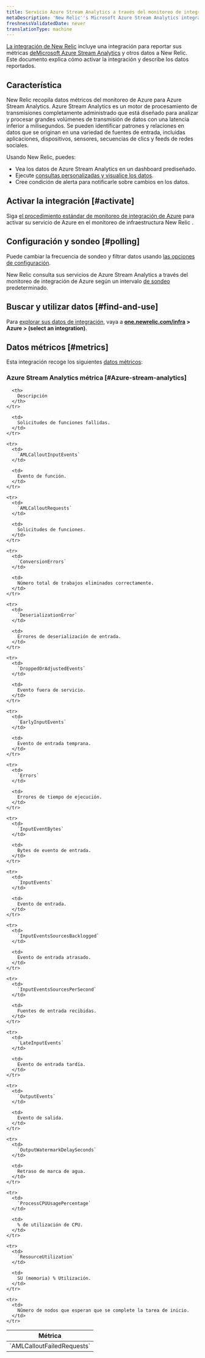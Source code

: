 ```yaml
---
title: Servicio Azure Stream Analytics a través del monitoreo de integración de Azure
metaDescription: 'New Relic''s Microsoft Azure Stream Analytics integration: what data it reports and how to enable it.'
freshnessValidatedDate: never
translationType: machine
---
```


[La integración de New Relic](/docs/infrastructure/introduction-infra-monitoring) incluye una integración para reportar sus métricas [deMicrosoft Azure Stream Analytics](https://azure.microsoft.com/en-us/products/stream-Analytics) y otros datos a New Relic. Este documento explica cómo activar la integración y describe los datos reportados.

## Característica

New Relic recopila datos métricos del monitoreo de Azure para Azure Stream Analytics. Azure Stream Analytics es un motor de procesamiento de transmisiones completamente administrado que está diseñado para analizar y procesar grandes volúmenes de transmisión de datos con una latencia inferior a milisegundos. Se pueden identificar patrones y relaciones en datos que se originan en una variedad de fuentes de entrada, incluidas aplicaciones, dispositivos, sensores, secuencias de clics y feeds de redes sociales.

Usando New Relic, puedes:

* Vea los datos de Azure Stream Analytics en un dashboard prediseñado.
* Ejecute [consultas personalizadas y visualice los datos](/docs/infrastructure/integrations-getting-started/getting-started/use-integration-data-new-relic-insights).
* Cree condición de alerta para notificarle sobre cambios en los datos.

## Activar la integración [#activate]

Siga [el procedimiento estándar de monitoreo de integración de Azure](/docs/infrastructure/microsoft-azure-integrations/azure-integrations-list/azure-monitor) para activar su servicio de Azure en el monitoreo de infraestructura New Relic .

## Configuración y sondeo [#polling]

Puede cambiar la frecuencia de sondeo y filtrar datos usando [las opciones de configuración](/docs/infrastructure/microsoft-azure-integrations/azure-integrations-list/azure-monitor/#settings).

New Relic consulta sus servicios de Azure Stream Analytics a través del monitoreo de integración de Azure según un intervalo [de sondeo](/docs/infrastructure/microsoft-azure-integrations/azure-integrations-list/azure-monitor/#settings) predeterminado.

## Buscar y utilizar datos [#find-and-use]

Para [explorar sus datos de integración](/docs/infrastructure/integrations/find-use-infrastructure-integration-data), vaya a <DNT>**[one.newrelic.com/infra](https://one.newrelic.com/infra) &gt; Azure &gt; (select an integration)**</DNT>.

## Datos métricos [#metrics]

Esta integración recoge los siguientes [datos métricos](/docs/infrastructure/integrations-getting-started/getting-started/understand-integration-data-data-types#metric):

### Azure Stream Analytics métrica [#Azure-stream-analytics]

<table>
  <thead>
    <tr>
      <th style={{ width: "300px" }}>
        Métrica
      </th>

      <th>
        Descripción
      </th>
    </tr>
  </thead>

  <tbody>
    <tr>
      <td>
        `AMLCalloutFailedRequests`
      </td>

      <td>
        Solicitudes de funciones fallidas.
      </td>
    </tr>

    <tr>
      <td>
        `AMLCalloutInputEvents`
      </td>

      <td>
        Evento de función.
      </td>
    </tr>

    <tr>
      <td>
        `AMLCalloutRequests`
      </td>

      <td>
        Solicitudes de funciones.
      </td>
    </tr>

    <tr>
      <td>
        `ConversionErrors`
      </td>

      <td>
        Número total de trabajos eliminados correctamente.
      </td>
    </tr>

    <tr>
      <td>
        `DeserializationError`
      </td>

      <td>
        Errores de deserialización de entrada.
      </td>
    </tr>

    <tr>
      <td>
        `DroppedOrAdjustedEvents`
      </td>

      <td>
        Evento fuera de servicio.
      </td>
    </tr>

    <tr>
      <td>
        `EarlyInputEvents`
      </td>

      <td>
        Evento de entrada temprana.
      </td>
    </tr>

    <tr>
      <td>
        `Errors`
      </td>

      <td>
        Errores de tiempo de ejecución.
      </td>
    </tr>

    <tr>
      <td>
        `InputEventBytes`
      </td>

      <td>
        Bytes de evento de entrada.
      </td>
    </tr>

    <tr>
      <td>
        `InputEvents`
      </td>

      <td>
        Evento de entrada.
      </td>
    </tr>

    <tr>
      <td>
        `InputEventsSourcesBacklogged`
      </td>

      <td>
        Evento de entrada atrasado.
      </td>
    </tr>

    <tr>
      <td>
        `InputEventsSourcesPerSecond`
      </td>

      <td>
        Fuentes de entrada recibidas.
      </td>
    </tr>

    <tr>
      <td>
        `LateInputEvents`
      </td>

      <td>
        Evento de entrada tardía.
      </td>
    </tr>

    <tr>
      <td>
        `OutputEvents`
      </td>

      <td>
        Evento de salida.
      </td>
    </tr>

    <tr>
      <td>
        `OutputWatermarkDelaySeconds`
      </td>

      <td>
        Retraso de marca de agua.
      </td>
    </tr>

    <tr>
      <td>
        `ProcessCPUUsagePercentage`
      </td>

      <td>
        % de utilización de CPU.
      </td>
    </tr>

    <tr>
      <td>
        `ResourceUtilization`
      </td>

      <td>
        SU (memoria) % Utilización.
      </td>
    </tr>

    <tr>
      <td>
        Número de nodos que esperan que se complete la tarea de inicio.
      </td>
    </tr>
  </tbody>
</table>